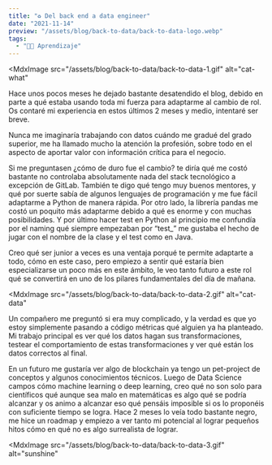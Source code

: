 ```yaml
---
title: "♻ Del back end a data engineer"
date: "2021-11-14"
preview: "/assets/blog/back-to-data/back-to-data-logo.webp"
tags:
  - "👨‍💻 Aprendizaje"
---
```


<MdxImage
  src="/assets/blog/back-to-data/back-to-data-1.gif"
  alt="cat-what"
></MdxImage>

Hace unos pocos meses he dejado bastante desatendido el blog, debido en parte a
qué estaba usando toda mi fuerza para adaptarme al cambio de rol. Os contaré mi
experiencia en estos últimos 2 meses y medio, intentaré ser breve.

Nunca me imaginaría trabajando con datos cuándo me gradué del grado superior, me
ha llamado mucho la atención la profesión, sobre todo en el aspecto de aportar
valor con información crítica para el negocio.

Si me preguntasen ¿cómo de duro fue el cambio? te diría qué me costó bastante no
controlaba absolutamente nada del stack tecnológico a excepción de GitLab.
También te digo qué tengo muy buenos mentores, y qué por suerte sabía de algunos
lenguajes de programación y me fue fácil adaptarme a Python de manera rápida.
Por otro lado, la librería pandas me costó un poquito más adaptarme debido a qué
es enorme y con muchas posibilidades. Y por último hacer test en Python al
principio me confundía por el naming qué siempre empezaban por “test\_” me
gustaba el hecho de jugar con el nombre de la clase y el test como en Java.

Creo qué ser junior a veces es una ventaja porqué te permite adaptarte a todo,
cómo en este caso, pero empiezo a sentir qué estaría bien especializarse un poco
más en este ámbito, le veo tanto futuro a este rol qué se convertirá en uno de
los pilares fundamentales del día de mañana.

<MdxImage
  src="/assets/blog/back-to-data/back-to-data-2.gif"
  alt="cat-data"
></MdxImage>

Un compañero me preguntó si era muy complicado, y la verdad es que yo estoy
simplemente pasando a código métricas qué alguien ya ha planteado. Mi trabajo
principal es ver qué los datos hagan sus transformaciones, testear el
comportamiento de estas transformaciones y ver qué están los datos correctos al
final.

En un futuro me gustaría ver algo de blockchain ya tengo un pet-project de
conceptos y algunos conocimientos técnicos. Luego de Data Science campos cómo
machine learning o deep learning, creo qué no son solo para científicos qué
aunque sea malo en matemáticas es algo qué se podría alcanzar y os animo a
alcanzar eso qué pensáis imposible si os lo proponéis con suficiente tiempo se
logra. Hace 2 meses lo veía todo bastante negro, me hice un roadmap y empiezo a
ver tanto mi potencial al lograr pequeños hitos cómo en qué no es algo
surrealista de lograr.

<MdxImage
  src="/assets/blog/back-to-data/back-to-data-3.gif"
  alt="sunshine"
></MdxImage>
